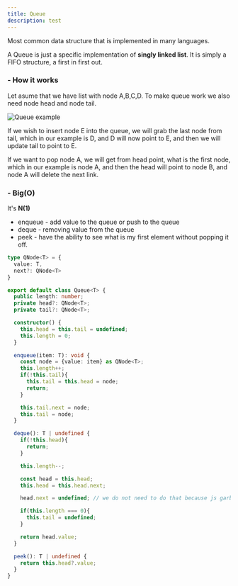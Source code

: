 ```yaml
---
title: Queue
description: test
---
```


<Callout>Most common data structure that is implemented in many languages.</Callout>

A Queue is just a specific implementation of **singly linked list**. It is simply a FIFO structure, a first in first out.

<h3 className="text-lg font-semibold">- How it works</h3>

Let asume that we have list with node A,B,C,D. To make queue work we also need node head and node tail. 

<img src="/images/algorithms/queueBase.png" alt="Queue example" className="my-6" />

If we wish to insert node E into the queue, we will grab the last node from tail, which in our example is D, and D will now point to E, and then we will update tail to point to E.

If we want to pop node A, we will get from head point, what is the first node, which in our example is node A, and then the head will point to node B, and node A will delete the next link.

<h3 className="text-lg font-semibold mt-7">- Big(O)</h3>

It's **N(1)**

- enqueue - add value to the queue or push to the queue
- deque - removing value from the queue
- peek - have the ability to see what is my first element without popping it off.


```ts
type QNode<T> = {
  value: T,
  next?: QNode<T>
}

export default class Queue<T> {
  public length: number;
  private head?: QNode<T>;
  private tail?: QNode<T>;

  constructor() {
    this.head = this.tail = undefined;
    this.length = 0;
  }

  enqueue(item: T): void {
    const node = {value: item} as QNode<T>;
    this.length++;
    if(!this.tail){
      this.tail = this.head = node;
      return;
    }

    this.tail.next = node;
    this.tail = node;
  }

  deque(): T | undefined {
    if(!this.head){
      return;
    }

    this.length--;

    const head = this.head;
    this.head = this.head.next;

    head.next = undefined; // we do not need to do that because js garbage collection will remove value head.

    if(this.length === 0){
      this.tail = undefined;
    }

    return head.value;
  }

  peek(): T | undefined {
    return this.head?.value;
  }
}
```